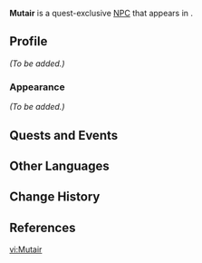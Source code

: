 {{Meta
|missing_NPC_profile  = yes
}}
{{Character Infobox
|type             = Quest NPC
|image            = NPC Mutair.png
|region           = Sumeru
|location         = Sumeru
|affiliation      = 
|title            = 
|ancestry         = <!-- Clan/family -->
|father           = 
|mother           = 
|spouse           = 
|sibling          = 
|siblingNote      = 
|child            = 
|relative         = 
|voiceEN          = [[imdb:nm8927279|Nicholas Corda]]<ref name="Nicholas Corda">Twitter: [https://twitter.com/NicholasJCorda/status/1582775446692716550 EN VA Self Announcement]</ref>
|voiceCN          = 
|voiceJP          = 
|dialoguereward   = 
}}
'''Mutair''' is a quest-exclusive [[NPC]] that appears in {{Quest|Suspicious Smuggling Case}}.

==Profile==
''(To be added.)''

===Appearance===
''(To be added.)''

==Quests and Events==
{{Quests and Events}}

==Other Languages==
{{Other Languages|default_hidden = 1
|en      = Mutair
|zhs     = 穆泰尔
|zhs_rm  = Mùtài'ěr
|zht     = 穆泰爾
|zht_rm  = Mùtài'ěr
|ja      = ムタイル
|ja_rm   = Mutairu
|ko      = 무타이르
|es      = Mutair
|fr      = Mutair
|ru      = Мутаир
|th      = Mutair
|vi      = Mutair
|de      = Mutair
|id      = Mutair
|pt      = Mutair
|tr      = Mutair
|it      = Mutair
}}

==Change History==
{{Change History|3.1}}

==References==
{{Reflist}}

[[vi:Mutair]]